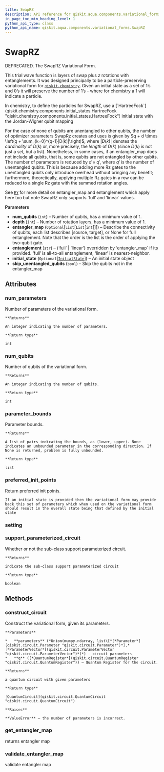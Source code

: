 ```yaml
---
title: SwapRZ
description: API reference for qiskit.aqua.components.variational_forms.SwapRZ
in_page_toc_min_heading_level: 1
python_api_type: class
python_api_name: qiskit.aqua.components.variational_forms.SwapRZ
---
```


# SwapRZ

<Class id="qiskit.aqua.components.variational_forms.SwapRZ" github="https://github.com/qiskit-community/qiskit-aqua/tree/stable/0.7/qiskit/aqua/components/variational_forms/swaprz.py" signature="SwapRZ(num_qubits, depth=3, entangler_map=None, entanglement='full', initial_state=None, skip_unentangled_qubits=False)">
  DEPRECATED. The SwapRZ Variational Form.

  This trial wave function is layers of swap plus $z$ rotations with entanglements. It was designed principally to be a particle-preserving variational form for [`qiskit.chemistry`](qiskit_chemistry#module-qiskit.chemistry "qiskit.chemistry"). Given an initial state as a set of 1’s and 0’s it will preserve the number of 1’s - where for chemistry a 1 will indicate a particle.

  <Admonition title="Note" type="note">
    In chemistry, to define the particles for SwapRZ, use a [`HartreeFock`](qiskit.chemistry.components.initial_states.HartreeFock "qiskit.chemistry.components.initial_states.HartreeFock") initial state with the Jordan-Wigner qubit mapping
  </Admonition>

  For the case of none of qubits are unentangled to other qubits, the number of optimizer parameters SwapRz creates and uses is given by $q + d \times \left(q + \sum_{k=0}^{q-1}|D(k)|\right)$, where $|D(k)|$ denotes the *cardinality* of $D(k)$ or, more precisely, the *length* of $D(k)$ (since $D(k)$ is not just a set, but a list). Nonetheless, in some cases, if an entangler\_map does not include all qubits, that is, some qubits are not entangled by other qubits. The number of parameters is reduced by $d \times q'$, where $q'$ is the number of unentangled qubits. This is because adding more Rz gates to the unentangled qubits only introduce overhead without bringing any benefit; furthermore, theoretically, applying multiple Rz gates in a row can be reduced to a single Rz gate with the summed rotation angles.

  See [`RY`](qiskit.aqua.components.variational_forms.RY "qiskit.aqua.components.variational_forms.RY") for more detail on entangler\_map and entanglement which apply here too but note SwapRZ only supports ‘full’ and ‘linear’ values.

  **Parameters**

  *   **num\_qubits** (`int`) – Number of qubits, has a minimum value of 1.
  *   **depth** (`int`) – Number of rotation layers, has a minimum value of 1.
  *   **entangler\_map** (`Optional`\[`List`\[`List`\[`int`]]]) – Describe the connectivity of qubits, each list describes \[source, target], or None for full entanglement. Note that the order is the list is the order of applying the two-qubit gate.
  *   **entanglement** (`str`) – (‘full’ | ‘linear’) overridden by ‘entangler\_map\` if its provided. ‘full’ is all-to-all entanglement, ‘linear’ is nearest-neighbor.
  *   **initial\_state** (`Optional`\[[`InitialState`](qiskit.aqua.components.initial_states.InitialState "qiskit.aqua.components.initial_states.initial_state.InitialState")]) – An initial state object
  *   **skip\_unentangled\_qubits** (`bool`) – Skip the qubits not in the entangler\_map

  ## Attributes

  ### num\_parameters

  <Attribute id="qiskit.aqua.components.variational_forms.SwapRZ.num_parameters">
    Number of parameters of the variational form.

    **Returns**

    An integer indicating the number of parameters.

    **Return type**

    int
  </Attribute>

  ### num\_qubits

  <Attribute id="qiskit.aqua.components.variational_forms.SwapRZ.num_qubits">
    Number of qubits of the variational form.

    **Returns**

    An integer indicating the number of qubits.

    **Return type**

    int
  </Attribute>

  ### parameter\_bounds

  <Attribute id="qiskit.aqua.components.variational_forms.SwapRZ.parameter_bounds">
    Parameter bounds.

    **Returns**

    A list of pairs indicating the bounds, as (lower, upper). None indicates an unbounded parameter in the corresponding direction. If None is returned, problem is fully unbounded.

    **Return type**

    list
  </Attribute>

  ### preferred\_init\_points

  <Attribute id="qiskit.aqua.components.variational_forms.SwapRZ.preferred_init_points">
    Return preferred init points.

    If an initial state is provided then the variational form may provide back this set of parameters which when used on the variational form should result in the overall state being that defined by the initial state
  </Attribute>

  ### setting

  <Attribute id="qiskit.aqua.components.variational_forms.SwapRZ.setting" />

  ### support\_parameterized\_circuit

  <Attribute id="qiskit.aqua.components.variational_forms.SwapRZ.support_parameterized_circuit">
    Whether or not the sub-class support parameterized circuit.

    **Returns**

    indicate the sub-class support parameterized circuit

    **Return type**

    boolean
  </Attribute>

  ## Methods

  ### construct\_circuit

  <Function id="qiskit.aqua.components.variational_forms.SwapRZ.construct_circuit" signature="SwapRZ.construct_circuit(parameters, q=None)">
    Construct the variational form, given its parameters.

    **Parameters**

    *   **parameters** (*Union(numpy.ndarray, list\[*[*Parameter*](qiskit.circuit.Parameter "qiskit.circuit.Parameter")*],* [*ParameterVector*](qiskit.circuit.ParameterVector "qiskit.circuit.ParameterVector")*)*) – circuit parameters
    *   **q** ([*QuantumRegister*](qiskit.circuit.QuantumRegister "qiskit.circuit.QuantumRegister")) – Quantum Register for the circuit.

    **Returns**

    a quantum circuit with given parameters

    **Return type**

    [QuantumCircuit](qiskit.circuit.QuantumCircuit "qiskit.circuit.QuantumCircuit")

    **Raises**

    **ValueError** – the number of parameters is incorrect.
  </Function>

  ### get\_entangler\_map

  <Function id="qiskit.aqua.components.variational_forms.SwapRZ.get_entangler_map" signature="static SwapRZ.get_entangler_map(map_type, num_qubits, offset=0)">
    returns entangler map
  </Function>

  ### validate\_entangler\_map

  <Function id="qiskit.aqua.components.variational_forms.SwapRZ.validate_entangler_map" signature="static SwapRZ.validate_entangler_map(entangler_map, num_qubits)">
    validate entangler map
  </Function>
</Class>

